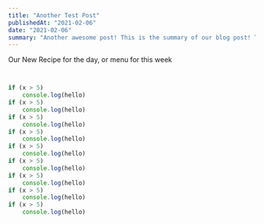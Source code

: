 ```yaml
---
title: "Another Test Post"
publishedAt: "2021-02-06"
date: "2021-02-06"
summary: "Another awesome post! This is the summary of our blog post! This is the summary of our blog post! This is the summary of our blog post!"
---
```


Our New Recipe for the day, or menu for this week

```javascript:hello.js


if (x > 5)
    console.log(hello)
if (x > 5)
    console.log(hello)
if (x > 5)
    console.log(hello)
if (x > 5)
    console.log(hello)
if (x > 5)
    console.log(hello)
if (x > 5)
    console.log(hello)
if (x > 5)
    console.log(hello)
if (x > 5)
    console.log(hello)
if (x > 5)
    console.log(hello)
```
